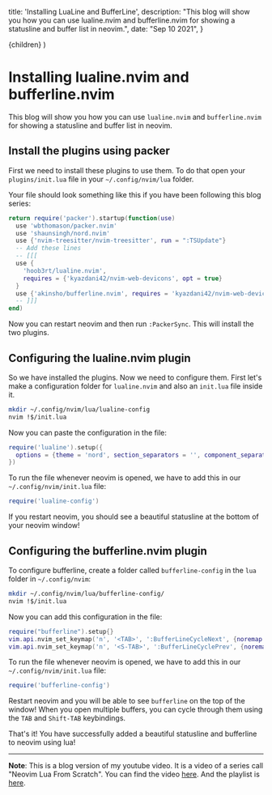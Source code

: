 
  title: 'Installing LuaLine and BufferLine',
  description: "This blog will show you how you can use lualine.nvim and bufferline.nvim for showing a statusline and buffer list in neovim.",
  date: "Sep 10 2021",
}

  <BlogPost meta={meta}>{children}</BlogPost>
)

# Installing lualine.nvim and bufferline.nvim

This blog will show you how you can use `lualine.nvim` and `bufferline.nvim` for showing a statusline and buffer list in neovim.

## Install the plugins using packer

First we need to install these plugins to use them. To do that open your `plugins/init.lua` file in your `~/.config/nvim/lua` folder.

Your file should look something like this if you have been following this blog series:

```lua
return require('packer').startup(function(use)
  use 'wbthomason/packer.nvim'
  use 'shaunsingh/nord.nvim'
  use {'nvim-treesitter/nvim-treesitter', run = ":TSUpdate"}
  -- Add these lines
  -- [[[
  use {
    'hoob3rt/lualine.nvim',
    requires = {'kyazdani42/nvim-web-devicons', opt = true}
  }
  use {'akinsho/bufferline.nvim', requires = 'kyazdani42/nvim-web-devicons'}  
  -- ]]]
end)
```

Now you can restart neovim and then run `:PackerSync`. This will install the two plugins.

## Configuring the lualine.nvim plugin

So we have installed the plugins. Now we need to configure them. First let's make a configuration folder for `lualine.nvim` and also an `init.lua` file inside it.

```bash
mkdir ~/.config/nvim/lua/lualine-config
nvim !$/init.lua
```

Now you can paste the configuration in the file:

```lua
require('lualine').setup({
  options = {theme = 'nord', section_separators = '', component_separators = ''}
})
```

To run the file whenever neovim is opened, we have to add this in our `~/.config/nvim/init.lua` file:

```lua
require('lualine-config')
```

If you restart neovim, you should see a beautiful statusline at the bottom of your neovim window!

## Configuring the bufferline.nvim plugin

To configure bufferline, create a folder called `bufferline-config` in the `lua` folder in `~/.config/nvim`:

```bash
mkdir ~/.config/nvim/lua/bufferline-config/
nvim !$/init.lua
```

Now you can add this configuration in the file:

```lua
require("bufferline").setup{}
vim.api.nvim_set_keymap('n', '<TAB>', ':BufferLineCycleNext', {noremap = true, silent = true})
vim.api.nvim_set_keymap('n', '<S-TAB>', ':BufferLineCyclePrev', {noremap = true, silent = true})
```
To run the file whenever neovim is opened, we have to add this in our `~/.config/nvim/init.lua` file:

```lua
require('bufferline-config')
```

Restart neovim and you will be able to see `bufferline` on the top of the window! When you open multiple buffers, you can cycle through them using the `TAB` and `Shift-TAB` keybindings.

That's it! You have successfully added a beautiful statusline and bufferline to neovim using lua!

___

**Note**: This is a blog version of my youtube video. It is a video of a series call "Neovim Lua From Scratch". You can find the video [here](https://www.youtube.com/watch?v=quPUdKBYScY&t=8s). And the playlist is [here](https://www.youtube.com/playlist?list=PLPDVgSbOnt7LXQ8DTzu37UwCpA0elyD0V).
